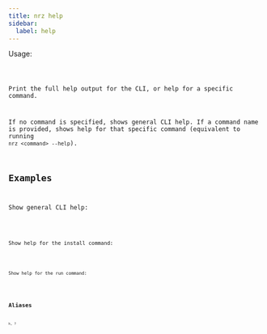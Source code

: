 ```yaml
---
title: nrz help
sidebar:
  label: help
---
```



Usage:

<Code code="$ nrz help [<command>]" title="Terminal" lang="bash" />

Print the full help output for the CLI, or help for a specific
command.

If no command is specified, shows general CLI help. If a command name
is provided, shows help for that specific command (equivalent to
running `nrz <command> --help`).

## Examples

Show general CLI help:

<Code code="$ nrz help" title="Terminal" lang="bash" />

Show help for the install command:

<Code code="$ nrz help install" title="Terminal" lang="bash" />

Show help for the run command:

<Code code="$ nrz help run" title="Terminal" lang="bash" />

## Aliases

```
h, ?
```

